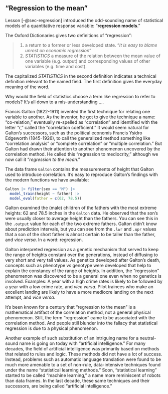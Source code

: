 <!-- Topic11-05 -->
::: {.callout-note collapse="true" #enr-11-05}
## "Regression to the mean"

Lesson [-@sec-regression] introduced the odd-sounding name of statistical models of a quantitative response variable: "**regression models**."

The Oxford Dictionaries gives two definitions of "regression": 

> 1. a return to a former or less developed state. "*It is easy to blame unrest on economic regression*"
> 2. *STATISTICS* a measure of the relation between the mean value of one variable (e.g. output) and corresponding values of other variables (e.g. time and cost).

The capitalized *STATISTICS* in the second definition indicates a technical definition relevant to the named field. The first definition gives the everyday meaning of the word.

Why would the field of statistics choose a term like regression to refer to models? It's all down to a mis-understanding ....

Francis Galton (1822-1911) invented the first technique for relating one variable to another. As the inventor, he got to give the technique a name: "co-relation," eventually re-spelled as "correlation" and identified with the letter "r," called the "correlation coefficient." It would seem natural for Galton's successors, such as the political economis Francis Ysidro Edgeworth (1845-1926), to call the generalized method something like "correlation analysis" or "complete correlation" or "multiple correlation." But Galton had drawn their attention to another phenomenon uncovered by the correlation method. He called this "regression to mediocrity," although we now call it "*regression to the mean*."  

The data frame `Galton` contains the measurements of height that Galton used to introduce correlation. It's easy to reproduce Galton's findings with the modern functions we have available:

```r
Galton |> filter(sex == "M") |>
  model_train(height ~ father) |>
  model_eval(father = c(62, 78.5))
```

Galton examined the (male) children of the fathers with the most extreme heights: 62 and 78.5 inches in the `Galton` data. He observed that the son's were usually closer to average height than the fathers. You can see this in the `.output` value for each of the two extreme fathers. Galton didn't know about prediction intervals, but you can see from the `.lwr` and `.upr` values that a son of the short father is almost certain to be taller than the father, and *vice versa*. In a word: regression.

Galton interpreted regression as a genetic mechanism that served to keep the range of heights constant over the generations, instead of diffusing to very short and very tall values. As genetics developed after Galton's death, concepts such as phenotype vs genotype were developed that help to explain the constancy of the range of heights. In addition, the "regression" phenomenon was discovered to be a general one even when no genetics is involved. Examples: A year with a high crime rates is likely to be followed by a year with a low crime rate, and *vice versa*. Pilot trainees who make an excellent landing are likely to have a more mediocre landing on the next attempt, and *vice versa*.

It's been known for a century that "regression to the mean" is a mathematical artifact of the correlation method, not a general physical phenomenon. Still, the term "regression" came to be associated with the correlation method. And people still blunder into the fallacy that statistical regression is due to a physical phenomenon.

Another example of such substitution of an intriguing name for a neutral-sound name is going on today with "artificial intelligence." For many decades, the field of artificial intelligence was primarily based on methods that related to rules and logic. These methods did not have a lot of success. Instead, problems such as automatic language translation were found to be much more amenable to a set of non-rule, data-intensive techniques found under the name "statistical learning methods." Soon, "statistical learning" started to be called "machine learning," a name more reminiscent of robots than data frames. In the last decade, these same techniques and their successors, are being called "artificial intelligence."

:::


